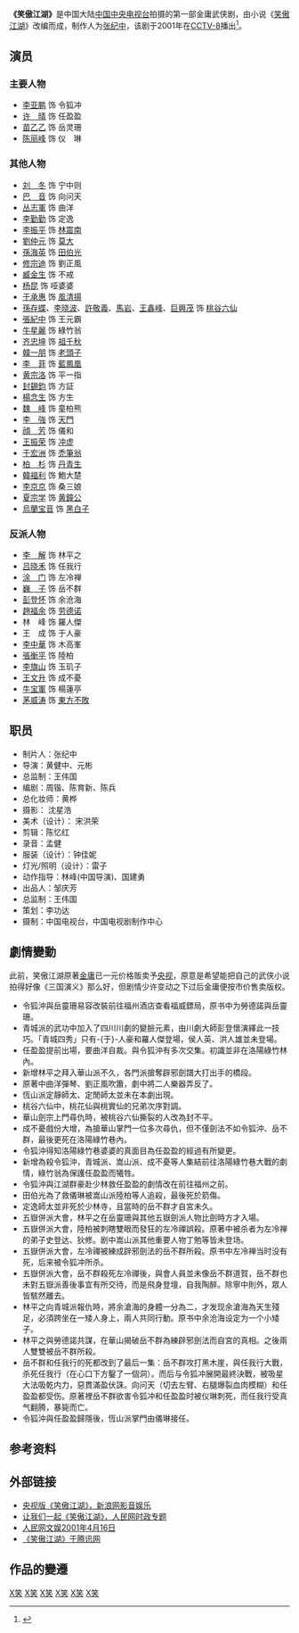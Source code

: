 {{Otheruses|other=《笑傲江湖》及其他改编作品|笑傲江湖 (消歧義)}}
{{电视节目信息框
| 名称       = 笑傲江湖
| 原名       = 
| 图片       = 笑傲江湖 (2001年電視劇).jpg|200px
| 图说       = 
| 类型       = [[武侠剧|武侠剧]]
| 格式       =
| 原创       = [[金庸|金庸]]（原著作者）
| 发展       = 
| 导演       = [[黄健中|黄健中]]、[[元彬|元彬]]
| 主持       = 
| 演出       = [[李亚鹏|李亚鹏]]、[[许晴|许晴]]
| 配音       = 
| 旁白       = 
| 主题曲     = 《天地作和》《人心无穷大》《不在其中不流泪》《有所思》　
| 片头曲     = 《情缘》
| 片尾曲     = 《笑傲江湖》
| 作曲       = 赵季平
| 国家       = 
| 地区       = {{CHNML}}
| 语言       = [[普通话|普通话]]
| 季数       = 
| 系列数     = 
| 辑数       = 
| 集数       = [[40|40]]
| 每集列表   = 
| 执行制片   = 王伟国
| 製片人     = [[张纪中|张纪中]]　
| 监制       = [[中国电视剧制作中心|中国电视剧制作中心]]
| 摄像       =  沈星浩
| 副制片人   = 
| 共同制片人 = 
| 编审       = 
| 剪辑       = 陈忆红 
| 编剧        = 周锴、陈育新、陈兵
| 外景       = {{CHNML}}[[无锡影视基地水浒城|无锡影视基地水浒城]]
| 发行许可 = （央）剧审字（2001)第008号
| 机位       = 
| 每集长     = 約45分鐘
| 频道       = 
| 电视网     = 
| 电视台     = 
| 视频制式   = 
| 音频制式   = 
| 首播国家   = {{CHNML}}{{HK}}
| 首播频道   = [[CCTV|CCTV]]
| 开始       =
| 结束       = 
| 晚于       = 
| 早于       = 
| 相关剧集   = 
| 中国大陆名称 = 
| 台湾名称     = 
| 港澳名称     = 
| 马新名称     = 
| 官方网站   = 
| imdb_id    = 
| tv_com_id  = 
}}

'''《笑傲江湖》'''是中国大陆[[中国中央电视台|中国中央电视台]]拍摄的第一部金庸武侠剧，由小说《[[笑傲江湖|笑傲江湖]]》改编而成，制作人为[[张纪中|张纪中]]，该剧于2001年在[[中国中央电视台电视剧频道|CCTV-8]]播出<ref>{{cite web|url=http://data.yule.baidu.com/tv/%D0%A6%B0%C1%BD%AD%BA%FE(%C0%EE%D1%C7%C5%F4%B0%E6)|language=|title=笑傲江湖(李亚鹏版)|publisher=百度娱乐|date=|accessdate=}}{{Dead link|date=2018年6月 |bot=InternetArchiveBot |fix-attempted=no }}</ref>。
== 演员 ==
===主要人物===
* [[李亚鹏|李亚鹏]] 饰 令狐冲 
* [[许晴|许　晴]] 饰 任盈盈 
* [[苗乙乙|苗乙乙]] 饰 岳灵珊
* [[陈丽峰|陈丽峰]] 饰 仪　琳
===其他人物===
* [[刘冬|刘　冬]] 饰 宁中则 
* [[巴音|巴　音]] 饰 向问天 
* [[丛志軍|丛志軍]] 饰 曲洋
* [[李勤勤|李勤勤]] 饰 定逸
* [[李振平|李振平]] 饰 [[林震南|林震南]]
* [[劉仲元|劉仲元]] 饰 [[莫大|莫大]]
* [[孫海英|孫海英]] 饰 [[田伯光|田伯光]]
* [[修宗迪|修宗迪]] 饰 劉正風
* [[臧金生|臧金生]] 饰 不戒
*[[杨昆|杨昆]] 饰 哑婆婆
* [[于承惠|于承惠]] 饰 [[風清揚|風清揚]]
* [[孫存蝶|孫存蝶]]、[[李晓波|李晓波]]、[[許敬義|許敬義]]、[[馬岩|馬岩]]、[[王鑫峰|王鑫峰]]、[[巨興茂|巨興茂]] 饰 [[桃谷六仙|桃谷六仙]]
* [[張紀中|張紀中]] 饰 王元霸
* [[牛星麗|牛星麗]] 饰 綠竹翁
* [[齐忠坤|齐忠坤]] 饰 [[祖千秋|祖千秋]]
* [[韓一朋|韓一朋]] 饰 [[老頭子|老頭子]]
* [[李菲|李　菲]] 饰 [[藍鳳凰|藍鳳凰]]
*[[黄宗洛|黄宗洛]] 饰 平一指
* [[封錫鈞|封錫鈞]] 饰 方証
* [[楊念生|楊念生]] 饰 方生
* [[魏峰|魏　峰]] 饰 童柏熊
* [[李強|李　強]] 饰 [[天門道人|天門]]
* [[顔芳|顔　芳]] 饰 儀和
* [[王振荣|王振荣]] 饰 [[冲虚|冲虚]]
* [[于宏洲|于宏洲]] 饰 [[禿筆翁|禿筆翁]]
* [[柏杉|柏　杉]] 饰 [[丹青生|丹青生]]
* [[韓福利|韓福利]] 饰 鮑大楚
* [[李京京|李京京]] 饰 桑三娘
* [[夏宗学|夏宗学]] 饰 [[黄鐘公|黄鐘公]]
* [[烏蘭宝音|烏蘭宝音]] 饰 [[黑白子|黑白子]]

===反派人物===
* [[李解|李　解]] 饰 林平之
* [[吕晓禾|吕晓禾]] 饰 任我行
* [[涂们|涂　门]] 饰 左冷禅
* [[巍子|巍　子]] 饰 岳不群 
* [[彭登怀|彭登怀]] 饰 余沧海
* [[趙福余|趙福余]] 饰 [[劳德诺|劳德诺]]
* 林　峰 饰 羅人傑
* 王　成 饰 于人豪
* [[李中華|李中華]] 饰 木高峯
* [[張衡平|張衡平]] 饰 陸柏
* [[李旗山|李旗山]] 饰 玉玑子
* [[王文升|王文升]] 饰 成不憂
* [[牛宝軍|牛宝軍]] 饰 楊蓮亭
* [[茅威涛|茅威涛]] 饰 [[東方不敗|東方不敗]]

== 职员 ==
* 制片人：张纪中　
* 导演：黄健中、元彬
* 总监制：王伟国
* 编剧：周锴、陈育新、陈兵
* 总化妆师：黄桦
* 摄影： 沈星浩
* 美术（设计）： 宋洪荣
* 剪辑：陈忆红
* 录音：孟健
* 服装（设计）：钟佳妮
* 灯光/照明（设计）：雷子
* 动作指导：林峰(中国导演)、国建勇
* 出品人：邹庆芳
* 总监制：王伟国
* 策划：李功达
* 摄制：中国电视台，中国电视剧制作中心
==劇情變動==
此前，笑傲江湖原著[[金庸|金庸]]已一元价格贩卖予[[央视|央视]]，原意是希望能把自己的武侠小说拍得好像《三国演义》那么好，但剧情少许变动之下过后金庸便按市价售卖版权。
* 令狐沖與岳靈珊易容改裝前往福州酒店查看福威鏢局，原书中为勞德諾與岳靈珊。
* 青城派的武功中加入了四川川劇的變臉元素，由川劇大師彭登懷演繹此一技巧。「青城四秀」只有-{于}-人豪和羅人傑登場，侯人英、洪人雄並未登場。
* 任盈盈提前出場，要曲洋自裁。與令狐沖有多次交集。初識並非在洛陽綠竹林內。 
* 新增林平之拜入華山派不久，各門派搶奪辟邪劍譜大打出手的橋段。
* 原著中曲洋彈琴、劉正風吹簫，劇中將二人樂器弄反了。
* 恆山派定靜師太、定閒師太並未在本劇出現。
* 桃谷六仙中，桃花仙與桃實仙的兄弟次序對調。
* 華山劍宗上門尋仇時，被桃谷六仙撕裂的人改為封不平。
* 成不憂戲份大增，為搶華山掌門一位多次尋仇，但不僅劍法不如令狐沖、岳不群，最後更死在洛陽綠竹巷內。
* 令狐沖得知洛陽綠竹巷婆婆的真面目為任盈盈的經過有所變更。 
* 新增為殺令狐沖，青城派、嵩山派、成不憂等人集結前往洛陽綠竹巷大戰的劇情，綠竹翁為保護任盈盈而犧牲。
* 令狐沖與江湖群豪赴少林救任盈盈的劇情改在前往福州之前。
* 田伯光為了救儀琳被嵩山派陸柏等人追殺，最後死於箭傷。
* 定逸師太並非死於少林寺，且當時的岳不群才自宮未久。
* 五嶽併派大會，林平之在岳靈珊與其他五嶽劍派人物比劍時方才入場。
* 五嶽併派大會，陸柏被刺瞎雙眼而發狂的左冷禪誤殺。原著中被杀者为左冷禅的弟子史登达、狄修。剧中嵩山派其他重要人物丁勉等皆未登场。
* 五嶽併派大會，左冷禪被練成辟邪劍法的岳不群所殺。原书中左冷禅当时没有死，后来被令狐冲所杀。
* 五嶽併派大會，岳不群殺死左冷禪後，與會人員並未像岳不群道賀，岳不群也未對五嶽派善後事宜有所交待，而是飛身登壇，自我陶醉。除寧中則外，眾人皆駭然離去。
* 林平之向青城派報仇時，將余滄海的身體一分為二，才发现余滄海為天生殘足，必須跨坐在一矮人身上，兩人共同行動。原书中余沧海设定为一个小矮子。
* 林平之與勞德諾共謀，在華山揭破岳不群為練辟邪劍法而自宮的真相。之後兩人雙雙被岳不群所殺。
* 岳不群和任我行的死都改到了最后一集：岳不群攻打黑木崖，與任我行大戰，杀死任我行（在心口下方鑿了一個洞）。而后与令狐冲展開最終決戰，被吸星大法吸乾内力，惡貫滿盈伏誅。向问天（切去左臂、右腿爆裂血肉模糊）和任盈盈都受伤。原著裡岳不群欲害令狐冲和任盈盈时被仪琳刺死，而任我行受真气翻腾，暴毙而亡。
* 令狐沖與任盈盈歸隱後，恆山派掌門由儀琳接任。

== 参考资料 ==
<references/>

== 外部链接 ==
* [http://ent.sina.com.cn/xiaoao.html 央视版《笑傲江湖》，新浪网影音娱乐]
* [http://www.people.com.cn/GB/wenyu/223/2062/index.html 让我们一起《笑傲江湖》，人民网时政专题]
* [http://www.people.com.cn/GB/wenyu/review/20010416.html 人民网文娱2001年4月16日]
* [http://ent.qq.com/d/tv/4/3159/ 《笑傲江湖》于腾讯网]

== 作品的變遷 ==
{{電視節目的變遷
|電視台={{flagicon|PRC}}[[中央电视台电视剧频道|中央电视台电视剧频道]]
|播放檔次=星期一~日20:25 
|節目名稱='''笑傲江湖'''<br />（2001.3.26-2001.4.17）
|上一節目=[[智子和知子|智子和知子]]<br />（2001.3.22-2001.3.25）
|下一節目=[[燃情岁月|燃情岁月]]<br />（2001.4.18-？）
}}
{{電視節目的變遷
|電視台={{flagicon|Taiwan}}[[華視主頻|華視主頻]]
|播放檔次=星期一~四20:00 - 22:00
|節目名稱= 笑傲江湖<br />（2010.02.01-2010.03.04）
|上一節目= [[倚天屠龍記_(2009年電視劇)|新倚天屠龍記]]<br>（2009.12.28-2010.01.28）
|下一節目=[[射雕英雄傳_(2003年電視劇)|射雕英雄傳]]<br>（2010.03.08-2010.04.12）
}}
{{電視節目的變遷
|電視台={{KOR}} [[中華TV|中華TV]]
|播放檔次=週一至週五 晚間21:20~23:10(兩集)
|節目名稱= 笑傲江湖<br />(2014.02.24 - 03.28)
|上一節目= [[舞乐传奇|舞乐传奇]]<br />(2014.01.06 - 02.21)
|下一節目= [[赵氏孤儿案|赵氏孤儿案]]<br />(2014.03.31 - 05.02)
}}
{{张纪中}}
{{笑傲江湖}}
{{2001年中國大陸古裝/民初電視劇}}
{{華視八點檔}}
{{2003年無綫電視劇集}}
[[Category:2001年中國電視劇集|X笑]]
[[Category:2003年無綫電視劇集|X笑]]
[[Category:央视电视剧|X笑]]
[[Category:華視外購電視劇|X笑]]
[[Category:笑傲江湖改編連續劇|X笑]]
[[Category:美亞電視外購劇集|X笑]]